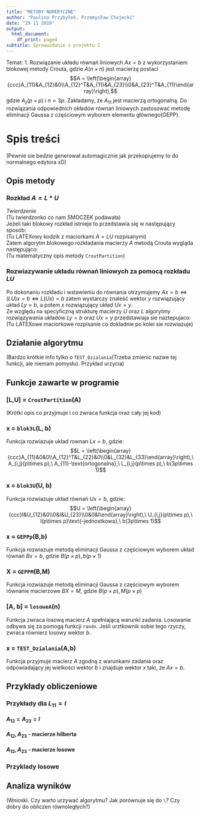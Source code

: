 ```yaml
---
title: "METODY NUMERYCZNE"
author: "Paulina Przybyłek, Przemysław Chojecki"
date: "29 11 2019"
output:
  html_document:
    df_print: paged
subtitle: Sprawozdanie z projektu I
---
```


Temat: $1$. Rozwiązanie układu równań liniowych $Ax=b$ z wykorzystaniem blokowej metody Crouta, gdzie $A(n\times n)$ jest macierzą postaci $$A = \left(\begin{array}{ccc}A_{11}&A_{12}&0\\A_{12}^T&A_{11}&A_{23}\\0&A_{23}^T&A_{11}\end{array}\right),$$gdzie $A_{ij}(p\times p)$ i $n=3p$. Zakładamy, że $A_{11}$ jest macierzą ortogonalną. Do rozwiązania odpowiednich okładów równań liniowych zastosować metodę eliminacji Gaussa z częściowym wyborem elementu głównego(GEPP).\


# Spis treści
(Pewnie sie bedzie generował automagicznie jak przekopiujemy to do normalnego edytora xD)\


## Opis metody
### Rozkład $A=L*U$
*Twierdzenie*\
(Tu twierdzonko co nam SMOCZEK podawała)\
Jeżeli taki blokowy rozkład istnieje to przedstawia się w następujący sposób:\
(Tu LATEXowy kodzik z maciorkami $A=LU$ rozpisanymi)\
Zatem algorytm blokowego rozkładania macierzy $A$ metodą Crouta wygląda następująco:\
(Tu matematyczny opis metody `CroutPartition`)\


### Rozwiazywanie układu równań liniowych za pomocą rozkładu $LU$
Po dokonaniu rozkładu i wstawieniu do równania otrzymujemy $Ax=b \iff (LU)x=b \iff L(Ux)=b$ zatem wystarczy znaleść wektor $y$ rozwiązujący układ $Ly=b$, a potem $x$ rozwiązujący układ $Ux=y$.\
Ze względu na specyficzną strukturę macierzy $U$ oraz $L$ algorytmy rozwiązywania układów $Ly=b$ oraz $Ux=y$ przedstawiaja sie naztepujaco:\
(Tu LATEXowe maciorkowe rozpisanie co dokladnie po kolei sie rozwiazuje)\


## Działanie algorytmu
(Bardzo krótkie info tylko o `TEST_Dzialania`(Trzeba zmienic nazwe tej funkcji, ale niemam pomysłu). Przykład urzycia)\


## Funkcje zawarte w programie
### [L,U] = `CroutPartition`(A)
(Krótki opis co przyjmuje i co zwraca funkcja oraz cały jej kod)\


### x = `blok3L`(L, b)
Funkcja rozwiazuje uklad rownan $Lx=b$, gdzie:
$$L = \left(\begin{array}{ccc}A_{11}&0&0\\A_{12}^T&L_{22}&0\\0&L_{32}&L_{33}\end{array}\right),\ A_{i,j}(p\times p),\ A_{11}-\text{ortogonalna},\ L_{i,j}(p\times p),\ b(3p\times 1)$$




### x = `blok3U`(U, b)
Funkcja rozwiazuje układ równań $Ux=b$, gdzie:
$$U = \left(\begin{array}{ccc}I&U_{12}&0\\0&I&U_{23}\\0&0&I\end{array}\right),\ U_{i,j}(p\times p),\ I(p\times p)\text{-jednostkowa},\ b(3p\times 1)$$



### x = `GEPPp`(B,b)
Funkcja rozwiazuje metodą eliminacji Gaussa z częściowym wyborem układ równań $Bx=b$, gdzie $B(p\times p), b(p\times 1)$




### X = `GEPPM`(B,M)
Funkcja rozwiazuje metodą eliminacji Gaussa z częściowym wyborem równanie macierzowe $BX=M$, gdzie $B(p\times p), M(p\times p)$


### [A, b] = `losoweA`(n)
Funkcja zwraca losową macierz $A$ spełniającą warunki zadania. Losowanie odbywa się za pomogą funkcji `randn`. Jeśli urztkownik sobie tego rzyczy, zwraca równierz losowy wektor $b$.


### x = `TEST_Dzialania`(A,b)
Funkcja przyjmuje macierz $A$ zgodną z warunkami zadania oraz odpowiadający jej wielkości wektor $b$ i znajduje wektor $x$ taki, że $Ax=b$.



## Przykłady obliczeniowe
### Przykłady dla $L_{11}=I$
#### $A_{12} = A_{23} = I$
#### $A_{12}, A_{23}$ - macierze hilberta
#### $A_{12}, A_{23}$ - macierze losowe
### Przyklady losowe



## Analiza wyników
(Wnioski. Czy warto urzywać algorytmu? Jak porównuje się do `\`? Czy dobry do obliczen równoległych?)









